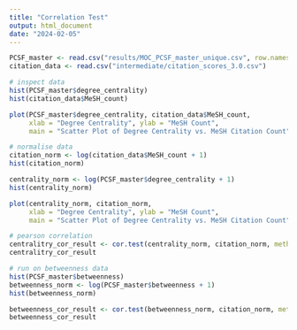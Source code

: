 ```yaml
---
title: "Correlation Test"
output: html_document
date: "2024-02-05"
---
```


```r
PCSF_master <- read.csv("results/MOC_PCSF_master_unique.csv", row.names = 1)
citation_data <- read.csv("intermediate/citation_scores_3.0.csv")
```

```r
# inspect data
hist(PCSF_master$degree_centrality)
hist(citation_data$MeSH_count)

plot(PCSF_master$degree_centrality, citation_data$MeSH_count, 
     xlab = "Degree Centrality", ylab = "MeSH Count",
     main = "Scatter Plot of Degree Centrality vs. MeSH Citation Count")
```

```r
# normalise data
citation_norm <- log(citation_data$MeSH_count + 1)
hist(citation_norm)

centrality_norm <- log(PCSF_master$degree_centrality + 1)
hist(centrality_norm)

plot(centrality_norm, citation_norm, 
     xlab = "Degree Centrality", ylab = "MeSH Count",
     main = "Scatter Plot of Degree Centrality vs. MeSH Citation Count")
```

```r
# pearson correlation
centralitry_cor_result <- cor.test(centrality_norm, citation_norm, method = "spearman")
centralitry_cor_result
```

```r
# run on betweenness data
hist(PCSF_master$betweenness)
betweenness_norm <- log(PCSF_master$betweenness + 1)
hist(betweenness_norm)

betweenness_cor_result <- cor.test(betweenness_norm, citation_norm, method = "spearman")
betweenness_cor_result
```


